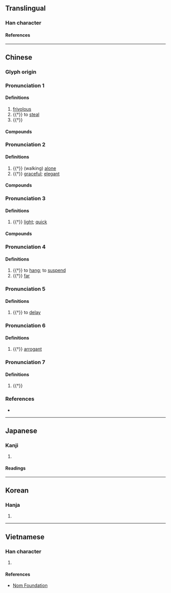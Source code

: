 {{character info}}
==Translingual==

===Han character===
{{Han char|rn=9|rad=人|as=06|sn=8|four=22213|canj=OLMO|ids=⿰亻兆}}

====References====
{{Han ref|kx=0100.300|dkj=00569|dj=0213.080|hdz=10150.050|uh=4F7B}}

----

==Chinese==
{{zh-forms}}

===Glyph origin===
{{Han etym}}

===Pronunciation 1===
{{zh-pron
|m=tiāo
|c=tiu4,tiu1
|mc=y
|oc=y
|cat=a,v
}}

====Definitions====
{{zh-hanzi}}

# [[frivolous]]
# {{†}} to [[steal]]
# {{†}} {{zh-alt-form|*挑}}

====Compounds====
{{zh-der|佻佻|佻㒓|佻巧|佻脫|佻薄|佻達|躁佻|輕佻}}

===Pronunciation 2===
{{zh-pron
|m=tiáo
|c=tiu4
|mc=2
|oc=2
|cat=a
}}

====Definitions====
{{zh-hanzi}}

# {{†}} (walking) [[alone]]
# {{†}} [[graceful]]; [[elegant]]

====Compounds====
{{zh-der|佻皮|佻佻|佻身飛鏃}}

===Pronunciation 3===
{{zh-pron
|m=tiào
|cat=a
}}

====Definitions====
{{zh-hanzi}}

# {{†}} [[light]]; [[quick]]

====Compounds====
{{zh-der|佻然|佻剽}}

===Pronunciation 4===
{{zh-pron
|m=diǎo
|cat=v,a
}}

====Definitions====
{{zh-hanzi}}

# {{†}} to [[hang]]; to [[suspend]]
# {{†}} [[far]]

===Pronunciation 5===
{{zh-pron
|m=yáo
|cat=v
}}

====Definitions====
{{zh-hanzi}}

# {{†}} to [[delay]]

===Pronunciation 6===
{{zh-pron
|m=dào
|cat=a
}}

====Definitions====
{{zh-hanzi}}

# {{†}} [[arrogant]]

===Pronunciation 7===
{{zh-pron
|m=zhào
|cat=
}}

====Definitions====
{{zh-hanzi}}

# {{†}} {{zh-alt-form|*肇}}

===References===
* {{R:yue:Hanzi}}

----

==Japanese==

===Kanji===
{{ja-kanji|grade=|rs=人06}}

# {{rfdef|ja|sort=人06}}

====Readings====
{{ja-readings
|goon=じょう
|kanon=ちょう
|kun=かる-い
}}

----

==Korean==

===Hanja===
{{ko-hanja|조}}

# {{rfdef|ko|sort=人06}}

----

==Vietnamese==

===Han character===
{{vi-readings|reading=[[điêu]], [[đào]], [[diêu]]|rs=人06}}

# {{rfdef|vi|sort=人06}}

====References====
* [http://nomfoundation.org/common/nom_details.php?codepoint=4f7b Nom Foundation]